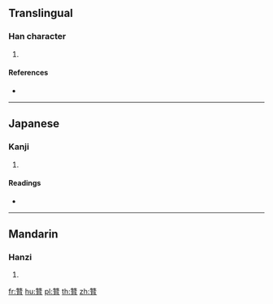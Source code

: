 {{character info/new}}
==Translingual==

===Han character===
{{Han char|rn=100|rad=生|as=09|sn=14|four=|canj=HMB|ids=⿱甡月}}

# {{defn|Han|sort=生09}}

====References====
* {{Han ref|kx=0755.201|dkj=21698|hdz=42579.070|uh=7527|ud=29991}}

----

==Japanese==

===Kanji===
{{ja-kanji|grade=|rs=生09}}

# {{defn|lang=ja|sort=生09}}

====Readings====
* {{ja-readings|on=[[しん]] (shin), [[そん]] (son)|kun=[[おおい]] (ooi)|nanori=}}

----

==Mandarin==

===Hanzi===
{{cmn-hanzi|pin=[[sēn]] ([[sen1]])|wg=sen<sup>1</sup>}}

# {{defn|lang=cmn|sort=生09}}

[[fr:甧]]
[[hu:甧]]
[[pl:甧]]
[[th:甧]]
[[zh:甧]]